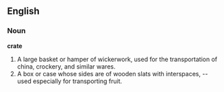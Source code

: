==English==

===Noun===

'''crate'''

#A large basket or hamper of wickerwork, used for the transportation of china, crockery, and similar wares.
#A box or case whose sides are of wooden slats with interspaces, -- used especially for transporting fruit.